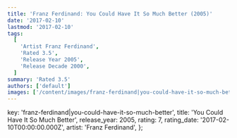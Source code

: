 ```yaml
---
title: 'Franz Ferdinand: You Could Have It So Much Better (2005)'
date: '2017-02-10'
lastmod: '2017-02-10'
tags:
  [
    'Artist Franz Ferdinand',
    'Rated 3.5',
    'Release Year 2005',
    'Release Decade 2000',
  ]
summary: 'Rated 3.5'
authors: ['default']
images: ['/content/images/franz-ferdinand|you-could-have-it-so-much-better.jpg']
---
```


  key: 'franz-ferdinand|you-could-have-it-so-much-better',
  title: 'You Could Have It So Much Better',
  release_year: 2005,
  rating: 7,
  rating_date: '2017-02-10T00:00:00.000Z',
  artist: 'Franz Ferdinand',
};

<MusicRating data={data} />
